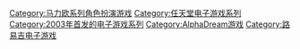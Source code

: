 {{DEFAULTSORT:Mario & Luigi}}
[[Category:马力欧系列角色扮演游戏|Category:马力欧系列角色扮演游戏]]
[[Category:任天堂电子游戏系列|Category:任天堂电子游戏系列]]
[[Category:2003年首发的电子游戏系列|Category:2003年首发的电子游戏系列]]
[[Category:AlphaDream游戏|Category:AlphaDream游戏]]
[[Category:路易吉电子游戏|Category:路易吉电子游戏]]